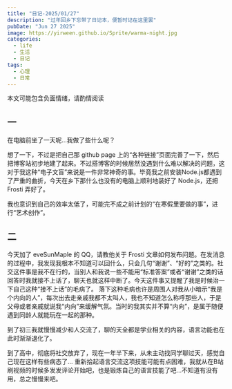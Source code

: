```yaml
---
title: "日记-2025/01/27"
description: "过年回乡下忘带了日记本，便暂时记在这里罢"
pubDate: "Jun 27 2025"
image: https://yirween.github.io/Sprite/warma-night.jpg
categories:
  - life
  - 生活
  - 日记
tags:
  - 心理
  - 日常
---
```



<Info>本文可能包含负面情绪，请酌情阅读</Info>

## 一

在电脑前坐了一天呢...我做了些什么呢？

想了一下，不过是把自己那 github page 上的“各种链接”页面完善了一下，然后把博客站初步地建了起来。不过搭博客的时候居然没遇到什么难以解决的问题，这对于我这种“电子文盲”来说是一件非常神奇的事。毕竟我之前安装Node.js都遇到了严重的曲折，今天在乡下那什么也没有的电脑上顺利地装好了 Node.js，还把 Frosti 弄好了。

我也意识到自己的效率太低了，可能完不成之前计划的“在寒假里要做的事”，进行“艺术创作”。

## 二

今天加了 eveSunMaple 的 QQ，请教他关于 Frosti 文章如何发布问题。在发消息的过程中，我发现我根本不知道可以回什么，只会几句“谢谢”、“好的”之类的。社交这件事是我不在行的，当别人和我说一些不能用“标准答案”或者“谢谢”之类的话回答时我就接不上话了，聊天也就这样中断了。今天这件事又提醒了我是时候治一下自己这种“接不上话”的毛病了。
<Collapse title="包含负面情绪，已折叠">
落下这种毛病也许是周围人对我从小暗示“我是个内向的人”，每次出去走亲戚我都不太叫人，我也不知道怎么称呼那些人，于是父母或者亲戚就说我“内向”来缓解气氛。当时的我其实并不算“内向”，是属于随便遇到同龄人就能玩在一起的那种。

到了初三我就慢慢减少和人交流了，聊的天全都是学业相关的内容，语言功能也在此时渐渐退化了。

到了高中，彻底将社交放弃了，现在一年半下来，从未主动找同学聊过天，感觉自己现在这样有些病态了...
</Collapse>
重新拾起语言交流这项技能可能有点困难，我就从在B站刷视频的时候多发发评论开始吧，也是锻炼自己的语言技能了吧...不知道有没有用，总之慢慢来吧。
